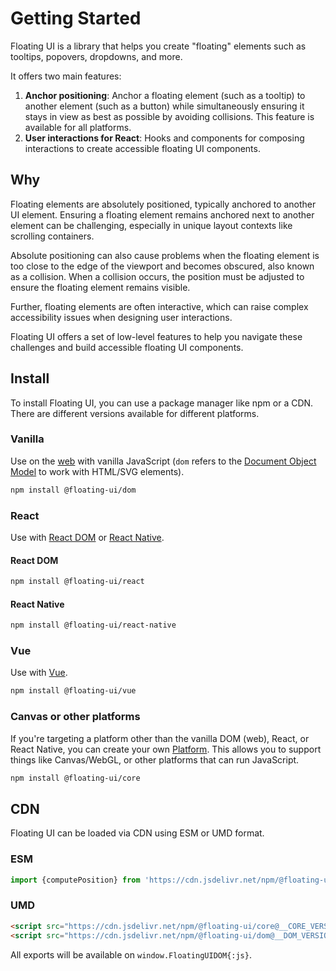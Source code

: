 # Getting Started

Floating UI is a library that helps you create "floating"
elements such as tooltips, popovers, dropdowns, and more.

It offers two main features:

1. **Anchor positioning**: Anchor a floating element (such as a
   tooltip) to another element (such as a button) while
   simultaneously ensuring it stays in view as best as possible
   by avoiding collisions. This feature is available for all
   platforms.
2. **User interactions for React**: Hooks and components for
   composing interactions to create accessible floating UI
   components.

## Why

Floating elements are absolutely positioned, typically anchored
to another UI element. Ensuring a floating element remains
anchored next to another element can be challenging, especially
in unique layout contexts like scrolling containers.

Absolute positioning can also cause problems when the floating
element is too close to the edge of the viewport and becomes
obscured, also known as a collision. When a collision occurs, the
position must be adjusted to ensure the floating element remains
visible.

Further, floating elements are often interactive, which can raise
complex accessibility issues when designing user interactions.

Floating UI offers a set of low-level features to help you
navigate these challenges and build accessible floating UI
components.

## Install

To install Floating UI, you can use a package manager like npm or
a CDN. There are different versions available for different
platforms.

### Vanilla

Use on the [web](/docs/computePosition) with vanilla JavaScript
(`dom` refers to the
[Document Object Model](https://developer.mozilla.org/en-US/docs/Web/API/Document_Object_Model)
to work with HTML/SVG elements).

```bash
npm install @floating-ui/dom
```

### React

Use with [React DOM](/docs/react) or
[React Native](/docs/react-native).

#### React DOM

```bash
npm install @floating-ui/react
```

#### React Native

```bash
npm install @floating-ui/react-native
```

### Vue

Use with [Vue](/docs/vue).

```bash
npm install @floating-ui/vue
```

### Canvas or other platforms

If you're targeting a platform other than the vanilla DOM (web),
React, or React Native, you can create your own
[Platform](/docs/platform). This allows you to support things
like Canvas/WebGL, or other platforms that can run JavaScript.

```bash
npm install @floating-ui/core
```

## CDN

Floating UI can be loaded via CDN using ESM or UMD format.

### ESM

```js
import {computePosition} from 'https://cdn.jsdelivr.net/npm/@floating-ui/dom@__DOM_VERSION__/+esm';
```

### UMD

```html
<script src="https://cdn.jsdelivr.net/npm/@floating-ui/core@__CORE_VERSION__"></script>
<script src="https://cdn.jsdelivr.net/npm/@floating-ui/dom@__DOM_VERSION__"></script>
```

All exports will be available on `window.FloatingUIDOM{:js}`.
